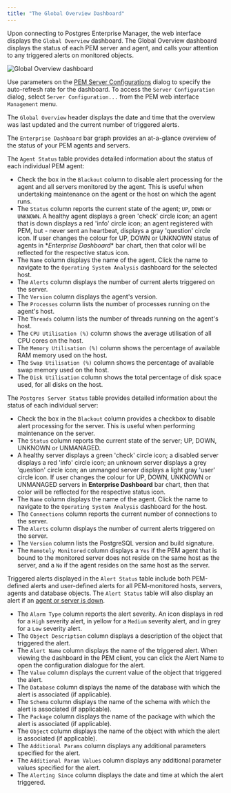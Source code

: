 ```yaml
---
title: "The Global Overview Dashboard"
---
```


<div id="global_overview_dashboard" class="registered_link"></div>

Upon connecting to Postgres Enterprise Manager, the web interface displays the `Global Overview` dashboard. The Global Overview dashboard displays the status of each PEM server and agent, and calls your attention to any triggered alerts on monitored objects.

![Global Overview dashboard](../../images/global_overview.png)

Use parameters on the [PEM Server Configurations](../../04_toc_pem_features/02_pem_server_config/#pem_server_config) dialog to specify the auto-refresh rate for the dashboard. To access the `Server Configuration` dialog, select `Server Configuration...` from the PEM web interface `Management` menu.

The `Global Overview` header displays the date and time that the overview was last updated and the current number of triggered alerts.

The `Enterprise Dashboard` bar graph provides an at-a-glance overview of the status of your PEM agents and servers.

The `Agent Status` table provides detailed information about the status of each individual PEM agent:

-   Check the box in the `Blackout` column to disable alert processing for the agent and all servers monitored by the agent. This is useful when undertaking maintenance on the agent or the host on which the agent runs.
-   The `Status` column reports the current state of the agent; `UP`, `DOWN` or `UNKNOWN`. A healthy agent displays a green 'check' circle icon; an agent that is down displays a red 'info' circle icon; an agent registered with PEM, but - never sent an heartbeat, displays a gray 'question' circle icon. If user changes the colour for UP, DOWN or UNKNOWN status of agents in \**Enterprise Dashboard*\* bar chart, then that color will be reflected for the respective status icon.
-   The `Name` column displays the name of the agent. Click the name to navigate to the `Operating System Analysis` dashboard for the selected host.
-   The `Alerts` column displays the number of current alerts triggered on the server.
-   The `Version` column displays the agent's version.
-   The `Processes` column lists the number of processes running on the agent's host.
-   The `Threads` column lists the number of threads running on the agent's host.
-   The `CPU Utilisation (%)` column shows the average utilisation of all CPU cores on the host.
-   The `Memory Utilisation (%)` column shows the percentage of available RAM memory used on the host.
-   The `Swap Utilisation (%)` column shows the percentage of available swap memory used on the host.
-   The `Disk Utilisation` column shows the total percentage of disk space used, for all disks on the host.

The `Postgres Server Status` table provides detailed information about the status of each individual server:

-   Check the box in the `Blackout` column provides a checkbox to disable alert processing for the server. This is useful when performing maintenance on the server.
-   The `Status` column reports the current state of the server; UP, DOWN, UNKNOWN or UNMANAGED.
-   A healthy server displays a green 'check' circle icon; a disabled server displays a red 'info' circle icon; an unknown server displays a grey 'question' circle icon; an unmanged server displays a light gray 'user' circle icon. If user changes the colour for UP, DOWN, UNKNOWN or UNMANAGED servers in **Enterprise Dashboard** bar chart, then that color will be reflected for the respective status icon.
-   The `Name` column displays the name of the agent. Click the name to navigate to the `Operating System Analysis` dashboard for the host.
-   The `Connections` column reports the current number of connections to the server.
-   The `Alerts` column displays the number of current alerts triggered on the server.
-   The `Version` column lists the PostgreSQL version and build signature.
-   The `Remotely Monitored` column displays a `Yes` if the PEM agent that is bound to the monitored server does not reside on the same host as the server, and a `No` if the agent resides on the same host as the server.

Triggered alerts displayed in the `Alert Status` table include both PEM-defined alerts and user-defined alerts for all PEM-monitored hosts, servers, agents and database objects. The `Alert Status` table will also display an alert if an [agent or server is down](../../02_toc_pem_agent/#pem_agent_start_pem_agent).

-   The `Alarm Type` column reports the alert severity. An icon displays in red for a `High` severity alert, in yellow for a `Medium` severity alert, and in grey for a `Low` severity alert.
-   The `Object Description` column displays a description of the object that triggered the alert.
-   The `Alert Name` column displays the name of the triggered alert. When viewing the dashboard in the PEM client, you can click the Alert Name to open the configuration dialogue for the alert.
-   The `Value` column displays the current value of the object that triggered the alert.
-   The `Database` column displays the name of the database with which the alert is associated (if applicable).
-   The `Schema` column displays the name of the schema with which the alert is associated (if applicable).
-   The `Package` column displays the name of the package with which the alert is associated (if applicable).
-   The `Object` column displays the name of the object with which the alert is associated (if applicable).
-   The `Additional Params` column displays any additional parameters specified for the alert.
-   The `Additional Param Values` column displays any additional parameter values specified for the alert.
-   The `Alerting Since` column displays the date and time at which the alert triggered.
